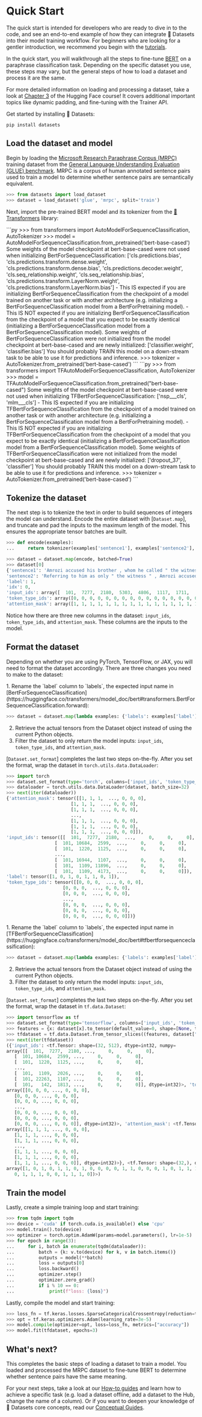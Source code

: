 # Quick Start

The quick start is intended for developers who are ready to dive in to the code, and see an end-to-end example of how they can integrate 🤗 Datasets into their model training workflow. For beginners who are looking for a gentler introduction, we recommend you begin with the [tutorials](./tutorial).

In the quick start, you will walkthrough all the steps to fine-tune [BERT](https://huggingface.co/bert-base-cased) on a paraphrase classification task. Depending on the specific dataset you use, these steps may vary, but the general steps of how to load a dataset and process it are the same.

<Tip>

For more detailed information on loading and processing a dataset, take a look at [Chapter 3](https://huggingface.co/course/chapter3/1?fw=pt) of the Hugging Face course! It covers additional important topics like dynamic padding, and fine-tuning with the Trainer API.

</Tip>

Get started by installing 🤗 Datasets:

```
pip install datasets
```

## Load the dataset and model

Begin by loading the [Microsoft Research Paraphrase Corpus (MRPC)](https://huggingface.co/datasets/viewer/?dataset=glue&config=mrpc) training dataset from the [General Language Understanding Evaluation (GLUE) benchmark](https://huggingface.co/datasets/glue). MRPC is a corpus of human annotated sentence pairs used to train a model to determine whether sentence pairs are semantically equivalent.

```py
>>> from datasets import load_dataset
>>> dataset = load_dataset('glue', 'mrpc', split='train')
```

Next, import the pre-trained BERT model and its tokenizer from the [🤗 Transformers](https://huggingface.co/transformers/) library:

<frameworkcontent>
<pt>
```py
>>> from transformers import AutoModelForSequenceClassification, AutoTokenizer
>>> model = AutoModelForSequenceClassification.from_pretrained('bert-base-cased')
Some weights of the model checkpoint at bert-base-cased were not used when initializing BertForSequenceClassification: ['cls.predictions.bias', 'cls.predictions.transform.dense.weight', 'cls.predictions.transform.dense.bias', 'cls.predictions.decoder.weight', 'cls.seq_relationship.weight', 'cls.seq_relationship.bias', 'cls.predictions.transform.LayerNorm.weight', 'cls.predictions.transform.LayerNorm.bias']
- This IS expected if you are initializing BertForSequenceClassification from the checkpoint of a model trained on another task or with another architecture (e.g. initializing a BertForSequenceClassification model from a BertForPretraining model).
- This IS NOT expected if you are initializing BertForSequenceClassification from the checkpoint of a model that you expect to be exactly identical (initializing a BertForSequenceClassification model from a BertForSequenceClassification model).
Some weights of BertForSequenceClassification were not initialized from the model checkpoint at bert-base-cased and are newly initialized: ['classifier.weight', 'classifier.bias']
You should probably TRAIN this model on a down-stream task to be able to use it for predictions and inference.
>>> tokenizer = AutoTokenizer.from_pretrained('bert-base-cased')
```
</pt>
<tf>
```py
>>> from transformers import TFAutoModelForSequenceClassification, AutoTokenizer
>>> model = TFAutoModelForSequenceClassification.from_pretrained("bert-base-cased")
Some weights of the model checkpoint at bert-base-cased were not used when initializing TFBertForSequenceClassification: ['nsp___cls', 'mlm___cls']
- This IS expected if you are initializing TFBertForSequenceClassification from the checkpoint of a model trained on another task or with another architecture (e.g. initializing a BertForSequenceClassification model from a BertForPretraining model).
- This IS NOT expected if you are initializing TFBertForSequenceClassification from the checkpoint of a model that you expect to be exactly identical (initializing a BertForSequenceClassification model from a BertForSequenceClassification model).
Some weights of TFBertForSequenceClassification were not initialized from the model checkpoint at bert-base-cased and are newly initialized: ['dropout_37', 'classifier']
You should probably TRAIN this model on a down-stream task to be able to use it for predictions and inference.
>>> tokenizer = AutoTokenizer.from_pretrained('bert-base-cased')
```
</tf>
</frameworkcontent>

## Tokenize the dataset

The next step is to tokenize the text in order to build sequences of integers the model can understand. Encode the entire dataset with [`Dataset.map`], and truncate and pad the inputs to the maximum length of the model. This ensures the appropriate tensor batches are built.

```py
>>> def encode(examples):
...     return tokenizer(examples['sentence1'], examples['sentence2'], truncation=True, padding='max_length')

>>> dataset = dataset.map(encode, batched=True)
>>> dataset[0]
{'sentence1': 'Amrozi accused his brother , whom he called " the witness " , of deliberately distorting his evidence .',
'sentence2': 'Referring to him as only " the witness " , Amrozi accused his brother of deliberately distorting his evidence .',
'label': 1,
'idx': 0,
'input_ids': array([  101,  7277,  2180,  5303,  4806,  1117,  1711,   117,  2292, 1119,  1270,   107,  1103,  7737,   107,   117,  1104,  9938, 4267, 12223, 21811,  1117,  2554,   119,   102, 11336,  6732, 3384,  1106,  1140,  1112,  1178,   107,  1103,  7737,   107, 117,  7277,  2180,  5303,  4806,  1117,  1711,  1104,  9938, 4267, 12223, 21811,  1117,  2554,   119,   102]),
'token_type_ids': array([0, 0, 0, 0, 0, 0, 0, 0, 0, 0, 0, 0, 0, 0, 0, 0, 0, 0, 0, 0, 0, 0, 0, 0, 0, 1, 1, 1, 1, 1, 1, 1, 1, 1, 1, 1, 1, 1, 1, 1, 1, 1, 1, 1, 1, 1, 1, 1, 1, 1, 1, 1]),
'attention_mask': array([1, 1, 1, 1, 1, 1, 1, 1, 1, 1, 1, 1, 1, 1, 1, 1, 1, 1, 1, 1, 1, 1, 1, 1, 1, 1, 1, 1, 1, 1, 1, 1, 1, 1, 1, 1, 1, 1, 1, 1, 1, 1, 1, 1, 1, 1, 1, 1, 1, 1, 1, 1])}
```

Notice how there are three new columns in the dataset: `input_ids`, `token_type_ids`, and `attention_mask`. These columns are the inputs to the model.

## Format the dataset

Depending on whether you are using PyTorch, TensorFlow, or JAX, you will need to format the dataset accordingly. There are three changes you need to make to the dataset:

<frameworkcontent>
<pt>
1. Rename the `label` column to `labels`, the expected input name in [BertForSequenceClassification](https://huggingface.co/transformers/model_doc/bert#transformers.BertForSequenceClassification.forward):

```py
>>> dataset = dataset.map(lambda examples: {'labels': examples['label']}, batched=True)
```

2. Retrieve the actual tensors from the Dataset object instead of using the current Python objects.
3. Filter the dataset to only return the model inputs: `input_ids`, `token_type_ids`, and `attention_mask`.

[`Dataset.set_format`] completes the last two steps on-the-fly. After you set the format, wrap the dataset in `torch.utils.data.DataLoader`:


```py
>>> import torch
>>> dataset.set_format(type='torch', columns=['input_ids', 'token_type_ids', 'attention_mask', 'labels'])
>>> dataloader = torch.utils.data.DataLoader(dataset, batch_size=32)
>>> next(iter(dataloader))
{'attention_mask': tensor([[1, 1, 1,  ..., 0, 0, 0],
                        [1, 1, 1,  ..., 0, 0, 0],
                        [1, 1, 1,  ..., 0, 0, 0],
                        ...,
                        [1, 1, 1,  ..., 0, 0, 0],
                        [1, 1, 1,  ..., 0, 0, 0],
                        [1, 1, 1,  ..., 0, 0, 0]]),
'input_ids': tensor([[  101,  7277,  2180,  ...,     0,     0,     0],
                  [  101, 10684,  2599,  ...,     0,     0,     0],
                  [  101,  1220,  1125,  ...,     0,     0,     0],
                  ...,
                  [  101, 16944,  1107,  ...,     0,     0,     0],
                  [  101,  1109, 11896,  ...,     0,     0,     0],
                  [  101,  1109,  4173,  ...,     0,     0,     0]]),
'label': tensor([1, 0, 1, 0, 1, 1, 0, 1]),
'token_type_ids': tensor([[0, 0, 0,  ..., 0, 0, 0],
                     [0, 0, 0,  ..., 0, 0, 0],
                     [0, 0, 0,  ..., 0, 0, 0],
                     ...,
                     [0, 0, 0,  ..., 0, 0, 0],
                     [0, 0, 0,  ..., 0, 0, 0],
                     [0, 0, 0,  ..., 0, 0, 0]])}
```
</pt>
<tf>
1. Rename the `label` column to `labels`, the expected input name in [TFBertForSequenceClassification](https://huggingface.co/transformers/model_doc/bert#tfbertforsequenceclassification):

```py
>>> dataset = dataset.map(lambda examples: {'labels': examples['label']}, batched=True)
```

2. Retrieve the actual tensors from the Dataset object instead of using the current Python objects.
3. Filter the dataset to only return the model inputs: `input_ids`, `token_type_ids`, and `attention_mask`.

[`Dataset.set_format`] completes the last two steps on-the-fly. After you set the format, wrap the dataset in `tf.data.Dataset`:


```py
>>> import tensorflow as tf
>>> dataset.set_format(type='tensorflow', columns=['input_ids', 'token_type_ids', 'attention_mask', 'labels'])
>>> features = {x: dataset[x].to_tensor(default_value=0, shape=[None, tokenizer.model_max_length]) for x in ['input_ids', 'token_type_ids', 'attention_mask']}
>>> tfdataset = tf.data.Dataset.from_tensor_slices((features, dataset["labels"])).batch(32)
>>> next(iter(tfdataset))
({'input_ids': <tf.Tensor: shape=(32, 512), dtype=int32, numpy=
array([[  101,  7277,  2180, ...,     0,     0,     0],
   [  101, 10684,  2599, ...,     0,     0,     0],
   [  101,  1220,  1125, ...,     0,     0,     0],
   ...,
   [  101,  1109,  2026, ...,     0,     0,     0],
   [  101, 22263,  1107, ...,     0,     0,     0],
   [  101,   142,  1813, ...,     0,     0,     0]], dtype=int32)>, 'token_type_ids': <tf.Tensor: shape=(32, 512), dtype=int32, numpy=
array([[0, 0, 0, ..., 0, 0, 0],
   [0, 0, 0, ..., 0, 0, 0],
   [0, 0, 0, ..., 0, 0, 0],
   ...,
   [0, 0, 0, ..., 0, 0, 0],
   [0, 0, 0, ..., 0, 0, 0],
   [0, 0, 0, ..., 0, 0, 0]], dtype=int32)>, 'attention_mask': <tf.Tensor: shape=(32, 512), dtype=int32, numpy=
array([[1, 1, 1, ..., 0, 0, 0],
   [1, 1, 1, ..., 0, 0, 0],
   [1, 1, 1, ..., 0, 0, 0],
   ...,
   [1, 1, 1, ..., 0, 0, 0],
   [1, 1, 1, ..., 0, 0, 0],
   [1, 1, 1, ..., 0, 0, 0]], dtype=int32)>}, <tf.Tensor: shape=(32,), dtype=int64, numpy=
array([1, 0, 1, 0, 1, 1, 0, 1, 0, 0, 0, 0, 1, 1, 0, 0, 0, 1, 0, 1, 1, 1,
   0, 1, 1, 1, 0, 0, 1, 1, 1, 0])>)
```
</tf>
</frameworkcontent>

## Train the model

<frameworkcontent>
<pt>
Lastly, create a simple training loop and start training:

```py
>>> from tqdm import tqdm
>>> device = 'cuda' if torch.cuda.is_available() else 'cpu' 
>>> model.train().to(device)
>>> optimizer = torch.optim.AdamW(params=model.parameters(), lr=1e-5)
>>> for epoch in range(3):
...     for i, batch in enumerate(tqdm(dataloader)):
...         batch = {k: v.to(device) for k, v in batch.items()}
...         outputs = model(**batch)
...         loss = outputs[0]
...         loss.backward()
...         optimizer.step()
...         optimizer.zero_grad()
...         if i % 10 == 0:
...             print(f"loss: {loss}")
```
</pt>
<tf>
Lastly, compile the model and start training:

```py
>>> loss_fn = tf.keras.losses.SparseCategoricalCrossentropy(reduction=tf.keras.losses.Reduction.NONE, from_logits=True)
>>> opt = tf.keras.optimizers.Adam(learning_rate=3e-5)
>>> model.compile(optimizer=opt, loss=loss_fn, metrics=["accuracy"])
>>> model.fit(tfdataset, epochs=3)
```
</tf>
</frameworkcontent>

## What's next?

This completes the basic steps of loading a dataset to train a model. You loaded and processed the MRPC dataset to fine-tune BERT to determine whether sentence pairs have the same meaning.

For your next steps, take a look at our [How-to guides](./how_to) and learn how to achieve a specific task (e.g. load a dataset offline, add a dataset to the Hub, change the name of a column). Or if you want to deepen your knowledge of 🤗 Datasets core concepts, read our [Conceptual Guides](./about_arrow).
